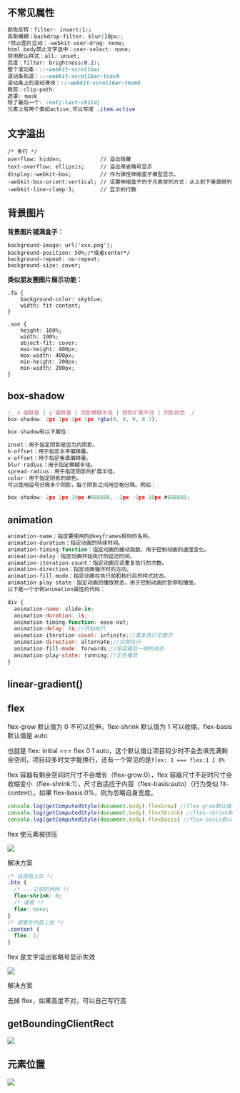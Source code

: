 ## 不常见属性

```css
颜色反转：filter: invert(1);
高斯模糊：backdrop-filter: blur(10px);
*禁止图片拉动：-webkit-user-drag: none;
html,body禁止文字选中：user-select: none;
禁用默认样式：all: unset;
亮度：filter: brightness(0.2);
整个滚动条：::-webkit-scrollbar
滚动条轨道：::-webkit-scrollbar-track
滚动条上的滚动滑块：::-webkit-scrollbar-thumb
裁剪：clip-path:
遮罩: mask
除了最后一个: :not(:last-child)
元素上有两个类如active,可以写成 .item.active
```

## 文字溢出

```
/* 多行 */
overflow: hidden;            // 溢出隐藏
text-overflow: ellipsis;     // 溢出用省略号显示
display:-webkit-box;         // 作为弹性伸缩盒子模型显示。
-webkit-box-orient:vertical; // 设置伸缩盒子的子元素排列方式：从上到下垂直排列
-webkit-line-clamp:3;        // 显示的行数
```

## 背景图片

**背景图片铺满盒子：**

```
background-image: url('xxx.png');
background-position: 50%;/*或者center*/
background-repeat: no-repeat;
background-size: cover;
```

**类似朋友圈图片展示功能：**

```
.fa {
    background-color: skyblue;
    width: fit-content;
}

.son {
    height: 100%;
    width: 100%;
    object-fit: cover;
    max-height: 400px;
    max-width: 400px;
    min-height: 200px;
    min-width: 200px;
}
```

## box-shadow

```jsx
/_ x 偏移量 | y 偏移量 | 阴影模糊半径 | 阴影扩散半径 | 阴影颜色 _/
box-shadow: 2px 2px 2px 1px rgba(0, 0, 0, 0.2);

box-shadow有以下属性：

inset：用于指定阴影是否为内阴影。
h-offset：用于指定水平偏移量。
v-offset：用于指定垂直偏移量。
blur-radius：用于指定模糊半径。
spread-radius：用于指定阴影的扩展半径。
color：用于指定阴影的颜色。
可以使用逗号分隔多个阴影，每个阴影之间用空格分隔。例如：

box-shadow: 2px 2px 10px #888888, -2px -2px 10px #888888;
```

## animation

```jsx
animation-name：指定要使用的@keyframes规则的名称。
animation-duration：指定动画的持续时间。
animation-timing-function：指定动画的缓动函数，用于控制动画的速度变化。
animation-delay：指定动画开始执行的延迟时间。
animation-iteration-count：指定动画应该重复执行的次数。
animation-direction：指定动画循环时的方向。
animation-fill-mode：指定动画在执行前和执行后的样式状态。
animation-play-state：指定动画的播放状态，用于控制动画的暂停和播放。
以下是一个示例animation属性的代码：

div {
  animation-name: slide-in;
  animation-duration: 1s;
  animation-timing-function: ease-out;
  animation-delay: 0s;//开始执行
  animation-iteration-count: infinite;//重复执行无数次
  animation-direction: alternate;//交替执行
  animation-fill-mode: forwards;//保留最后一帧的状态
  animation-play-state: running;//正在播放
}
```

## linear-gradient()

## flex

flex-grow 默认值为 0 不可以拉伸，flex-shrink 默认值为 1 可以收缩，flex-basis 默认值是 auto

也就是 flex: initial === flex 0 1 auto，这个默认值让项目较少时不会去填充满剩余空间，项目较多时文字能换行，还有一个常见的是`flex: 1 === flex:1 1 0%`

flex 容器有剩余空间时尺寸不会增长（flex-grow:0），flex 容器尺寸不足时尺寸会收缩变小（flex-shrink:1），尺寸自适应于内容（flex-basis:auto）（行为类似 fit-content）。如果 flex-basis:0%，则为忽略自身宽度。

```js
console.log(getComputedStyle(document.body).flexGrow) //flex-grow默认值为0
console.log(getComputedStyle(document.body).flexShrink) //flex-shrink默认值为1
console.log(getComputedStyle(document.body).flexBasis) //flex-basis默认值是auto
```

flex 使元素被挤压

![](./flex1.png)

解决方案

```css
/* 在按钮上加 */
.btn {
  /* ...之前的代码 */
  flex-shrink: 0;
  /* 或者 */
  flex: none;
}
/* 或者在内容上加 */
.content {
  flex: 1;
}
```

flex 是文字溢出省略号显示失效

![](./flex2.jpeg)

解决方案

去掉 flex，如果高度不对，可以自己写行高

## getBoundingClientRect

![](./atag.jpg)

## 元素位置

![](./atag2.png)
